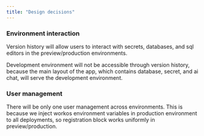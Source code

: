 ```yaml
---
title: "Design decisions"
---
```


### Environment interaction

Version history will allow users to interact with secrets, databases, and sql editors in the preview/production environments.

Development environment will not be accessible through version history, because the main layout of the app, which contains database, secret, and ai chat, will serve the development environment.

### User management

There will be only one user management across environments. This is because we inject workos environment variables in production environment to all deployments, so registration block works uniformly in preview/production.